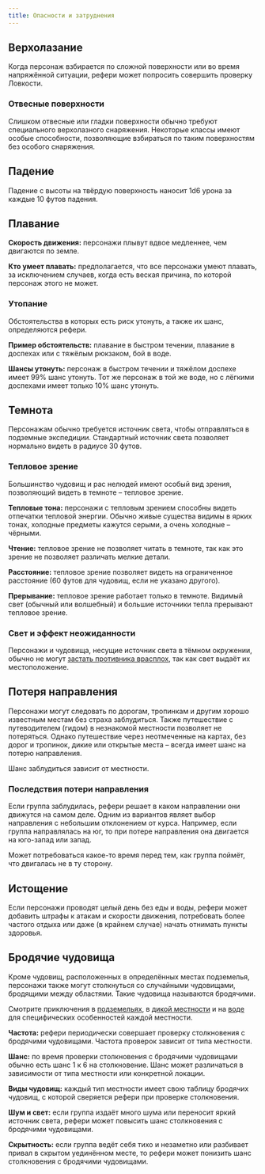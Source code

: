 ```yaml
---
title: Опасности и затруднения
---
```



## Верхолазание

Когда персонаж взбирается по сложной поверхности или во время напряжённой ситуации, рефери может попросить совершить проверку Ловкости.

### Отвесные поверхности

Слишком отвесные или гладки поверхности обычно требуют специального верхолазного снаряжения. Некоторые классы имеют особые способности, позволяющие взбираться по таким поверхностям без особого снаряжения.

## Падение

Падение с высоты на твёрдую поверхность наносит 1d6 урона за каждые 10 футов падения.

## Плавание

**Скорость движения:** персонажи плывут вдвое медленнее, чем двигаются по земле.

**Кто умеет плавать:** предполагается, что все персонажи умеют плавать, за исключением случаев, когда есть веская причина, по которой персонаж этого не может.

### Утопание

Обстоятельства в которых есть риск утонуть, а также их шанс, определяются рефери.

**Пример обстоятельств:** плавание в быстром течении, плавание в доспехах или с тяжёлым рюкзаком, бой в воде.

**Шансы утонуть:** персонаж в быстром течении и тяжёлом доспехе имеет 99% шанс утонуть. Тот же персонаж в той же воде, но с лёгкими доспехами имеет только 10% шанс утонуть.

## Темнота

Персонажам обычно требуется источник света, чтобы отправляться в подземные экспедиции. Стандартный источник света позволяет нормально видеть в радиусе 30 футов.

### Тепловое зрение

Большинство чудовищ и рас нелюдей имеют особый вид зрения, позволяющий видеть в темноте – тепловое зрение.

**Тепловые тона:** персонажи с тепловым зрением способны видеть отпечатки тепловой энергии. Обычно живые существа видимы в ярких тонах, холодные предметы кажутся серыми, а очень холодные – чёрными.

**Чтение:** тепловое зрение не позволяет читать в темноте, так как это зрение не позволяет различать мелкие детали.

**Расстояние:** тепловое зрение позволяет видеть на ограниченное расстояние (60 футов для чудовищ, если не указано другого).

**Прерывание:** тепловое зрение работает только в темноте. Видимый свет (обычный или волшебный) и большие источники тепла прерывают тепловое зрение.

### Свет и эффект неожиданности

Персонажи и чудовища, несущие источник света в тёмном окружении, обычно не могут [застать противника врасплох](/adventures/encounters/encounters#эффект-неожиданности), так как свет выдаёт их местоположение.

## Потеря направления

Персонажи могут следовать по дорогам, тропинкам и другим хорошо известным местам без страха заблудиться. Также путешествие с путеводителем (гидом) в незнакомой местности позволяет не потеряться. Однако путешествие через неотмеченные на картах, без дорог и тропинок, дикие или открытые места – всегда имеет шанс на потерю направления.

Шанс заблудиться зависит от местности.

<LinkCard
  title="Приключения в дикой местности: Потеря направления"
  href="/adventures/adventuring/wilderness-adventuring#потеря-направления"
/>
<LinkCard
  title="Приключения на воде: Потеря курса"
  href="/adventures/adventuring/waterborne-adventuring#потеря-курса"
/>

### Последствия потери направления

Если группа заблудилась, рефери решает в каком направлении они движутся на самом деле. Одним из вариантов являет выбор направления с небольшим отклонением от курса. Например, если группа направлялась на юг, то при потере направления она двигается на юго-запад или запад.

Может потребоваться какое-то время перед тем, как группа поймёт, что двигалась не в ту сторону.

## Истощение

Если персонажи проводят целый день без еды и воды, рефери может добавить штрафы к атакам и скорости движения, потребовать более частого отдыха или даже (в крайнем случае) начать отнимать пункты здоровья.

## Бродячие чудовища

Кроме чудовищ, расположенных в определённых местах подземелья, персонажи также могут столкнуться со случайными чудовищами, бродящими между областями. Такие чудовища называются бродячими.

Смотрите приключения в [подземельях](/adventures/adventuring/dungeon-adventuring), в [дикой местности](/adventures/adventuring/wilderness-adventuring) и на [воде](/adventures/adventuring/waterborne-adventuring) для специфических особенностей каждой местности.

**Частота:** рефери периодически совершает проверку столкновения с бродячими чудовищами. Частота проверок зависит от типа местности.

**Шанс:** по время проверки столкновения с бродячими чудовищами обычно есть шанс 1 к 6 на столкновение. Шанс может различаться в зависимости от типа местности или конкретной локации.

**Виды чудовищ:** каждый тип местности имеет свою таблицу бродячих чудовищ, с которой сверяется рефери при проверке столкновения.

**Шум и свет:** если группа издаёт много шума или переносит яркий источник света, рефери может повысить шанс столкновения с бродячими чудовищами.

**Скрытность:** если группа ведёт себя тихо и незаметно или разбивает привал в скрытом уединённом месте, то рефери может понизить шанс столкновения с бродячими чудовищами.
